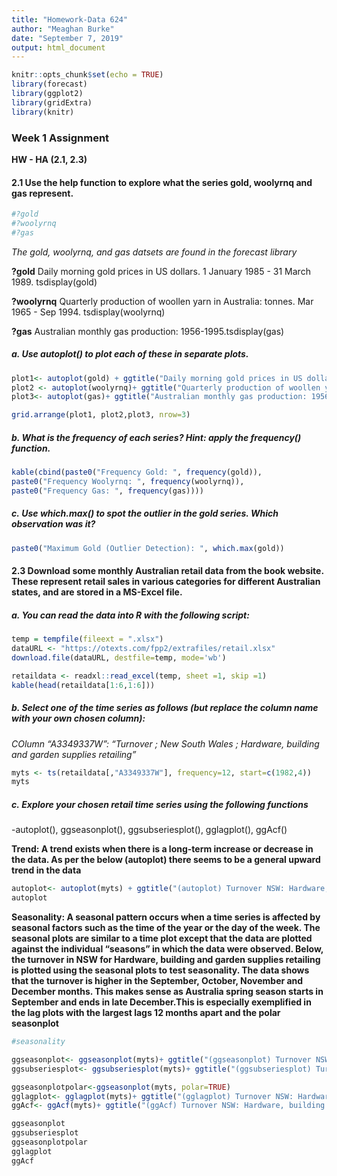---
title: "Homework-Data 624"
author: "Meaghan Burke"
date: "September 7, 2019"
output: html_document
---

```{r setup, include=FALSE}
knitr::opts_chunk$set(echo = TRUE)
library(forecast)
library(ggplot2)
library(gridExtra)
library(knitr)
```

### Week 1 Assignment 

**HW - HA (2.1, 2.3)**



#### 2.1 Use the help function to explore what the series **gold**, **woolyrnq** and **gas** represent.


```{r echo = F}
#?gold
#?woolyrnq
#?gas

```

*The gold, woolyrnq, and gas datsets are found in the forecast library*

**?gold**  Daily morning gold prices in US dollars. 1 January 1985 - 31 March 1989. tsdisplay(gold)

**?woolyrnq** Quarterly production of woollen yarn in Australia: tonnes. Mar 1965 - Sep 1994. tsdisplay(woolyrnq)

**?gas** Australian monthly gas production: 1956-1995.tsdisplay(gas)


##### a. Use autoplot() to plot each of these in separate plots.





```{r, message=FALSE}
plot1<- autoplot(gold) + ggtitle("Daily morning gold prices in US dollars. 1 January 1985 - 31 March 1989")
plot2 <- autoplot(woolyrnq)+ ggtitle("Quarterly production of woollen yarn in Australia: tonnes. Mar 1965 - Sep 1994")
plot3<- autoplot(gas)+ ggtitle("Australian monthly gas production: 1956-1995")

grid.arrange(plot1, plot2,plot3, nrow=3)
```



##### b. What is the frequency of each series? Hint: apply the frequency() function.


```{r, warning= F, message = F}
kable(cbind(paste0("Frequency Gold: ", frequency(gold)),
paste0("Frequency Woolyrnq: ", frequency(woolyrnq)),
paste0("Frequency Gas: ", frequency(gas))))
```

##### c. Use which.max() to spot the outlier in the gold series. Which observation was it?
```{r}
paste0("Maximum Gold (Outlier Detection): ", which.max(gold))
```


#### 2.3 Download some monthly Australian retail data from the book website. These represent retail sales in various categories for different Australian states, and are stored in a MS-Excel file.


##### a. You can read the data into R with the following script:

```{r message = F, warning = F}
temp = tempfile(fileext = ".xlsx")
dataURL <- "https://otexts.com/fpp2/extrafiles/retail.xlsx"
download.file(dataURL, destfile=temp, mode='wb')

retaildata <- readxl::read_excel(temp, sheet =1, skip =1)
kable(head(retaildata[1:6,1:6]))
```

##### b. Select one of the time series as follows (but replace the column name with your own chosen column):


*COlumn "A3349337W": "Turnover ;  New South Wales ;  Hardware, building and garden supplies retailing"* 
```{r}
myts <- ts(retaildata[,"A3349337W"], frequency=12, start=c(1982,4))
myts
```


##### c. Explore your chosen retail time series using the following functions
  -autoplot(), ggseasonplot(), ggsubseriesplot(), gglagplot(), ggAcf()
  
  
  
**Trend: A trend exists when there is a long-term increase or decrease in the data. As per the below (autoplot) there seems to be a general upward trend in the data**

```{r}
autoplot<- autoplot(myts) + ggtitle("(autoplot) Turnover NSW: Hardware, building and garden supplies retailing")
autoplot
```

  
**Seasonality: A seasonal pattern occurs when a time series is affected by seasonal factors such as the time of the year or the day of the week. The seasonal plots are similar to a time plot except that the data are plotted against the individual "seasons" in which the data were observed. Below, the turnover in NSW  for Hardware, building and garden supplies retailing is plotted using the seasonal plots to test seasonality. The data shows that the turnover is higher in the September, October, November and December months. This makes sense as Australia spring season starts in September and ends in late December.This is especially exemplified in the lag plots with the largest lags 12 months apart and the polar seasonplot**
  
```{r}
#seasonality

ggseasonplot<- ggseasonplot(myts)+ ggtitle("(ggseasonplot) Turnover NSW: Hardware, building and garden supplies retailing")
ggsubseriesplot<- ggsubseriesplot(myts)+ ggtitle("(ggsubseriesplot) Turnover NSW: Hardware, building and garden supplies retailing")

ggseasonplotpolar<-ggseasonplot(myts, polar=TRUE)  
gglagplot<- gglagplot(myts)+ ggtitle("(gglagplot) Turnover NSW: Hardware, building and garden supplies retailing")
ggAcf<- ggAcf(myts)+ ggtitle("(ggAcf) Turnover NSW: Hardware, building and garden supplies retailing")

ggseasonplot
ggsubseriesplot
ggseasonplotpolar
gglagplot
ggAcf
``` 
  

  
  






